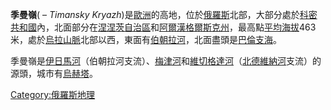 '''季曼嶺'''({{lang-ru|Тиманский кряж}} – ''Timansky Kryazh'')是[[歐洲|歐洲]]的高地，位於[[俄羅斯|俄羅斯]]北部，大部分處於[[科密共和國|科密共和國]]內，北面部分在[[涅涅茨自治區|涅涅茨自治區]]和[[阿爾漢格爾斯克州|阿爾漢格爾斯克州]]，最高點[[平均海拔|平均海拔]]463米，處於[[烏拉山脈|烏拉山脈]]北部以西，東面有[[伯朝拉河|伯朝拉河]]，北面盡頭是[[巴倫支海|巴倫支海]]。

季曼嶺是[[伊日馬河|伊日馬河]]（伯朝拉河支流）、[[梅津河|梅津河]]和[[維切格達河|維切格達河]]（[[北德維納河|北德維納河]]支流）的源頭，城市有[[烏赫塔|烏赫塔]]。
{{Russia-geo-stub}}

[[Category:俄羅斯地理|Category:俄羅斯地理]]